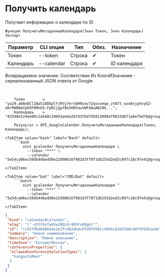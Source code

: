 ﻿---
sidebar_position: 2
---


# Получить календарь
 Получает информацию о календаре по ID



`Функция ПолучитьМетаданныеКалендаря(Знач Токен, Знач Календарь) Экспорт`

  | Параметр | CLI опция | Тип | Обяз. | Назначение |
  |-|-|-|-|-|
  | Токен | --token | Строка | &#x2714; | Токен |
  | Календарь | --calendar | Строка | &#x2714; | ID календаря |

  
  Возвращаемое значение:   Соответствие Из КлючИЗначение - сериализованный JSON ответа от Google

<br/>




```bsl title="Пример использования для 1С:Предприятие/OneScript"
    Токен        = "ya29.a0AeDClZAp5iDDGplYjRYy7ernOH9vav72qvsvmqw_zVATt_ooo8xjp4vyGZ-eKrMARWaYpH3F8MnUS-FpKCjgpf8e5HDVautWFdAuAWJ9G...";
    Календарь    = "82548e124ee00c2a548c19691ee6a2b7d3fbd7d5813808af9633dbf1a6efbd7b@group.calendar.google.com";

    Результат = OPI_GoogleCalendar.ПолучитьМетаданныеКалендаря(Токен, Календарь);
```
    

 <Tabs>
  
    <TabItem value="bash" label="Bash" default>
        ```bash
            oint gcalendar ПолучитьМетаданныеКалендаря \
              --token "***" \
              --calendar "5e54ca06ec50db44bedd0e22d98616f981d3f7071db255d2ed2c097c18c9fe41@group.calendar.google.com"
        ```
    </TabItem>
  
    <TabItem value="bat" label="CMD/Bat" default>
        ```batch
            oint gcalendar ПолучитьМетаданныеКалендаря ^
              --token "***" ^
              --calendar "5e54ca06ec50db44bedd0e22d98616f981d3f7071db255d2ed2c097c18c9fe41@group.calendar.google.com"
        ```
    </TabItem>
</Tabs>


```json title="Результат"
{
 "kind": "calendar#calendar",
 "etag": "\"-qYh74xTwKSw29QLKr4MJFvKBgU\"",
 "id": "cc92fd648db664e3e2fcd62db4c9fd9f458cc49bbc6382560c48f59105aede70@group.calendar.google.com",
 "summary": "Новое наименование",
 "description": "Новое описание",
 "timeZone": "Europe/Moscow",
 "conferenceProperties": {
  "allowedConferenceSolutionTypes": [
   "hangoutsMeet"
  ]
 }
}
```
